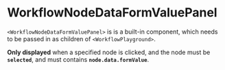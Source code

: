 
<Meta of={Stories} />

# WorkflowNodeDataFormValuePanel

`<WorkflowNodeDataFormValuePanel>` is is a built-in component, which needs to be passed in as children of `<WorkflowPlayground>`.

**Only displayed** when a specified node is clicked, and the node must be **`selected`**, and must contains **`node.data.formValue`**.

<Canvas of={Stories.Default} sourceState="hidden" />
